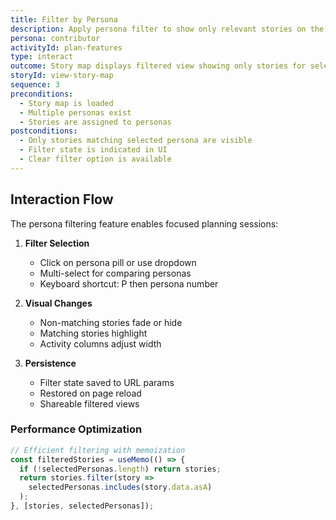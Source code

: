 ```yaml
---
title: Filter by Persona
description: Apply persona filter to show only relevant stories on the map
persona: contributor
activityId: plan-features
type: interact
outcome: Story map displays filtered view showing only stories for selected persona
storyId: view-story-map
sequence: 3
preconditions:
  - Story map is loaded
  - Multiple personas exist
  - Stories are assigned to personas
postconditions:
  - Only stories matching selected persona are visible
  - Filter state is indicated in UI
  - Clear filter option is available
---
```


## Interaction Flow

The persona filtering feature enables focused planning sessions:

1. **Filter Selection**
   - Click on persona pill or use dropdown
   - Multi-select for comparing personas
   - Keyboard shortcut: P then persona number

2. **Visual Changes**
   - Non-matching stories fade or hide
   - Matching stories highlight
   - Activity columns adjust width

3. **Persistence**
   - Filter state saved to URL params
   - Restored on page reload
   - Shareable filtered views

### Performance Optimization

```typescript
// Efficient filtering with memoization
const filteredStories = useMemo(() => {
  if (!selectedPersonas.length) return stories;
  return stories.filter(story => 
    selectedPersonas.includes(story.data.asA)
  );
}, [stories, selectedPersonas]);
```